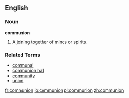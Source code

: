 {{see|Communion}}
==English==

===Noun===
'''communion'''

# A joining together of minds or spirits.

===Related Terms===
*[[communal]]
*[[communion hall]]
*[[community]]
*[[union]]

[[fr:communion]]
[[io:communion]]
[[pl:communion]]
[[zh:communion]]